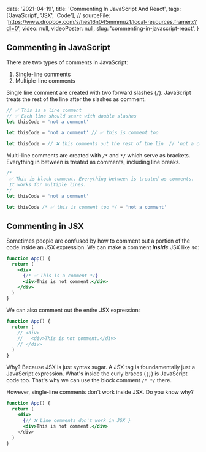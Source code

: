 
  date: '2021-04-19',
  title: 'Commenting In JavaScript And React',
  tags: ['JavaScript', 'JSX', 'Code'],
  // sourceFile: 'https://www.dropbox.com/s/hes16n045mmmuz1/local-resources.framerx?dl=0',
  video: null,
  videoPoster: null,
  slug: 'commenting-in-javascript-react',
}


## Commenting in JavaScript

There are two types of comments in JavaScript:

1. Single-line comments
2. Multiple-line comments

Single line comment are created with two forward slashes (`/`). JavaScript treats the rest of the line after the slashes as comment.

```jsx
// ✅ This is a line comment
// ✅ Each line should start with double slashes
let thisCode = 'not a comment'

let thisCode = 'not a comment' // ✅ this is comment too

let thisCode = // ❌ this comments out the rest of the lin  // 'not a comment'
```

Multi-line comments are created with `/*` and `*/` which serve as brackets. Everything in between is treated as comments, including line breaks.

```jsx
/*
 ✅ This is block comment. Everything between is treated as comments. 
 It works for multiple lines.
*/
let thisCode = 'not a comment'

let thisCode /* ✅ this is comment too */ = 'not a comment'
```

## Commenting in JSX

Sometimes people are confused by how to comment out a portion of the code inside an JSX expression. We can make a comment **_inside_** JSX like so:

```jsx
function App() {
  return (
    <div>
      {/* ✅ This is a comment */}
      <div>This is not comment.</div>
    </div>
  )
}
```

We can also comment out the entire JSX expression:

```jsx
function App() {
  return (
    // <div>
    //   <div>This is not comment.</div>
    // </div>
  )
}
```

Why? Because JSX is just syntax sugar. A JSX tag is foundamentally just a JavaScript expression. What's inside the curly braces (`{}`) is JavaScript code too. That's why we can use the block comment `/* */` there.

However, single-line comments don't work inside JSX. Do you know why?

```jsx
function App() {
  return (
    <div>
      {// ❌ Line comments don't work in JSX }
      <div>This is not comment.</div>
    </div>
  )
}
```
